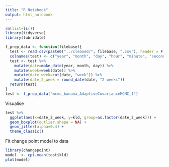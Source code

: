 ```yaml
---
title: "R Notebook"
output: html_notebook
---
```


```r
rm(list=ls())
library(tidyverse)
library(lubridate)
```

```r
f_prep_data <- function(filebase){
  test <- read.csv(paste0("../cleaned/", filebase, ".csv"), header = F)
  colnames(test) <- c("year", "month", "day", "hour", "minute", "second", "kld")
  test <- test %>%
    mutate(date=make_date(year, month, day)) %>% 
    mutate(week=week(date)) %>% 
    mutate(date_week=cut(date, "week")) %>% 
    mutate(date_2_week = round_date(date, "2 weeks"))
  return(test)
}
test <- f_prep_data("mcmc_banana_AdaptiveCovarianceMCMC_1")
```

Visualise
```r
test %>% 
  ggplot(aes(x=date_2_week, y=kld, group=as.factor(date_2_week))) +
  geom_boxplot(outlier.shape = NA) +
  geom_jitter(alpha=0.4) +
  theme_classic()
```

Fit change point model to data
```r
library(changepoint)
model  <- cpt.mean(test$kld)
plot(model)
```

